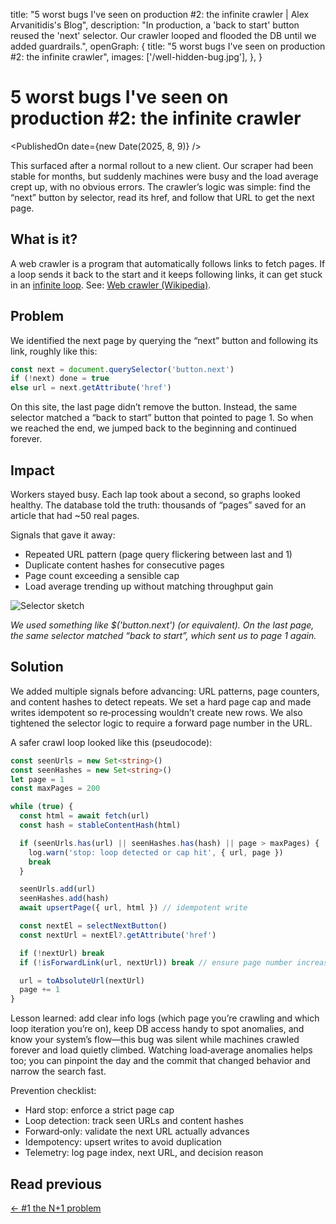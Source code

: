   title:
    "5 worst bugs I've seen on production #2: the infinite crawler | Alex Arvanitidis's Blog",
  description:
    "In production, a 'back to start' button reused the 'next' selector. Our crawler looped and flooded the DB until we added guardrails.",
  openGraph: {
    title: "5 worst bugs I've seen on production #2: the infinite crawler",
    images: ['/well-hidden-bug.jpg'],
  },
}


# 5 worst bugs I've seen on production #2: the infinite crawler

<PublishedOn date={new Date(2025, 8, 9)} />

<Cover
  src="/well-hidden-bug.jpg"
  alt="A looping, maze-like pattern symbolizing an infinite crawler"
  caption="A mislabelled 'next' button quietly sent the crawler back to start."
/>

This surfaced after a normal rollout to a new client. Our scraper had been stable for months, but suddenly machines were busy and the load average crept up, with no obvious errors. The crawler’s logic was simple: find the “next” button by selector, read its href, and follow that URL to get the next page.

## What is it?

A web crawler is a program that automatically follows links to fetch pages. If a loop sends it back to the start and it keeps following links, it can get stuck in an [infinite loop](https://en.wikipedia.org/wiki/Infinite_loop). See: [Web crawler (Wikipedia)](https://en.wikipedia.org/wiki/Web_crawler).

## Problem

We identified the next page by querying the “next” button and following its link, roughly like this:

```js
const next = document.querySelector('button.next')
if (!next) done = true
else url = next.getAttribute('href')
```

On this site, the last page didn’t remove the button. Instead, the same selector matched a “back to start” button that pointed to page 1. So when we reached the end, we jumped back to the beginning and continued forever.

## Impact

Workers stayed busy. Each lap took about a second, so graphs looked healthy. The database told the truth: thousands of “pages” saved for an article that had ~50 real pages.

Signals that gave it away:

- Repeated URL pattern (page query flickering between last and 1)
- Duplicate content hashes for consecutive pages
- Page count exceeding a sensible cap
- Load average trending up without matching throughput gain

![Selector sketch](/infinite-crawler-selector.svg)

_We used something like $('button.next') (or equivalent). On the last page, the same selector matched “back to start”, which sent us to page 1 again._

## Solution

We added multiple signals before advancing: URL patterns, page counters, and content hashes to detect repeats. We set a hard page cap and made writes idempotent so re‑processing wouldn’t create new rows. We also tightened the selector logic to require a forward page number in the URL.

A safer crawl loop looked like this (pseudocode):

```ts
const seenUrls = new Set<string>()
const seenHashes = new Set<string>()
let page = 1
const maxPages = 200

while (true) {
  const html = await fetch(url)
  const hash = stableContentHash(html)

  if (seenUrls.has(url) || seenHashes.has(hash) || page > maxPages) {
    log.warn('stop: loop detected or cap hit', { url, page })
    break
  }

  seenUrls.add(url)
  seenHashes.add(hash)
  await upsertPage({ url, html }) // idempotent write

  const nextEl = selectNextButton()
  const nextUrl = nextEl?.getAttribute('href')

  if (!nextUrl) break
  if (!isForwardLink(url, nextUrl)) break // ensure page number increases

  url = toAbsoluteUrl(nextUrl)
  page += 1
}
```

Lesson learned: add clear info logs (which page you’re crawling and which loop iteration you’re on), keep DB access handy to spot anomalies, and know your system’s flow—this bug was silent while machines crawled forever and load quietly climbed. Watching load‑average anomalies helps too; you can pinpoint the day and the commit that changed behavior and narrow the search fast.

Prevention checklist:

- Hard stop: enforce a strict page cap
- Loop detection: track seen URLs and content hashes
- Forward‑only: validate the next URL actually advances
- Idempotency: upsert writes to avoid duplication
- Telemetry: log page index, next URL, and decision reason

## Read previous

[← #1 the N+1 problem](/blog/worst-bugs-n-plus-one)

[//]: # 'TODO remove this comment after introducing article #3 on linkedin'
[//]: # '## Read next'
[//]: #
[//]: # '[#3 the €300,000 double refund →](/blog/worst-bugs-double-refund-300k)'

